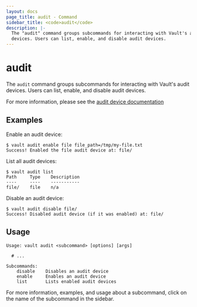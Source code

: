 ```yaml
---
layout: docs
page_title: audit - Command
sidebar_title: <code>audit</code>
description: |-
  The "audit" command groups subcommands for interacting with Vault's audit
  devices. Users can list, enable, and disable audit devices.
---
```


# audit

The `audit` command groups subcommands for interacting with Vault's audit
devices. Users can list, enable, and disable audit devices.

For more information, please see the [audit device
documentation](/docs/audit)

## Examples

Enable an audit device:

```text
$ vault audit enable file file_path=/tmp/my-file.txt
Success! Enabled the file audit device at: file/
```

List all audit devices:

```text
$ vault audit list
Path     Type    Description
----     ----    -----------
file/    file    n/a
```

Disable an audit device:

```text
$ vault audit disable file/
Success! Disabled audit device (if it was enabled) at: file/
```

## Usage

```text
Usage: vault audit <subcommand> [options] [args]

  # ...

Subcommands:
    disable    Disables an audit device
    enable     Enables an audit device
    list       Lists enabled audit devices
```

For more information, examples, and usage about a subcommand, click on the name
of the subcommand in the sidebar.
